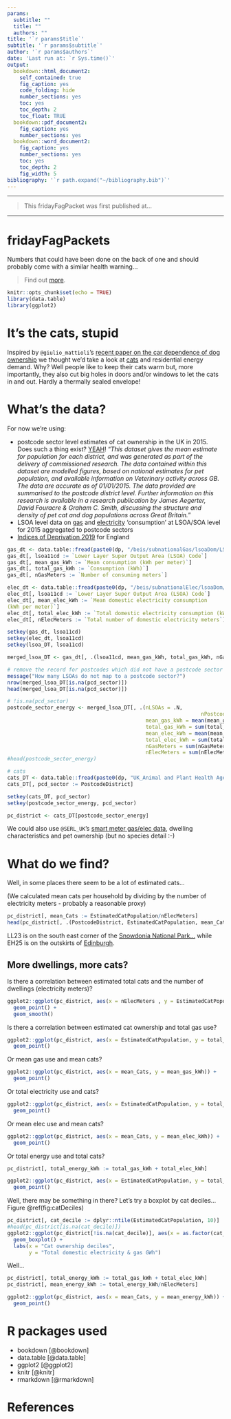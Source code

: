 ```yaml
---
params:
  subtitle: ""
  title: ""
  authors: ""
title: '`r params$title`'
subtitle: '`r params$subtitle`'
author: '`r params$authors`'
date: 'Last run at: `r Sys.time()`'
output:
  bookdown::html_document2:
    self_contained: true
    fig_caption: yes
    code_folding: hide
    number_sections: yes
    toc: yes
    toc_depth: 2
    toc_float: TRUE
  bookdown::pdf_document2:
    fig_caption: yes
    number_sections: yes
  bookdown::word_document2:
    fig_caption: yes
    number_sections: yes
    toc: yes
    toc_depth: 2
    fig_width: 5
bibliography: '`r path.expand("~/bibliography.bib")`'
---
```


<hr>

>This fridayFagPacket was first published at...

<hr>

# fridayFagPackets

Numbers that could have been done on the back of one and should probably come with a similar health warning...

>Find out [more](https://dataknut.github.io/fridayFagPackets/).

```r
knitr::opts_chunk$set(echo = TRUE)
library(data.table)
library(ggplot2)

```

# It's the cats, stupid
Inspired by `@giulio_mattioli`'s [recent paper on the car dependence of dog ownership](https://twitter.com/giulio_mattioli/status/1466361022747455492) we thought we'd take a look at [cats](https://twitter.com/giulio_mattioli/status/1466710752606179331) and residential energy demand. Why? Well people like to keep their cats warm but, more importantly, they also cut big holes in doors and/or windows to let the cats in and out. Hardly a thermally sealed envelope!

# What's the data?

For now we're using:

 * postcode sector level estimates of cat ownership in the UK in 2015. Does such a thing exist? [YEAH](https://data.gov.uk/dataset/febd29ff-7e7d-4f82-9908-031f7f0e0860/cat-population-per-postcode-district)! "_This dataset gives the mean estimate for population for each district, and was generated as part of the delivery of commissioned research. The data contained within this dataset are modelled figures, based on national estimates for pet population, and available information on Veterinary activity across GB. The data are accurate as of 01/01/2015. The data provided are summarised to the postcode district level. Further information on this research is available in a research publication by James Aegerter, David Fouracre & Graham C. Smith, discussing the structure and density of pet cat and dog populations across Great Britain._"
 * LSOA level data on [gas](https://www.gov.uk/government/collections/sub-national-gas-consumption-data) and [electricity](https://www.gov.uk/government/collections/sub-national-electricity-consumption-data) 'consumption' at LSOA/SOA level for 2015 aggregated to postcode sectors
 * [Indices of Deprivation 2019](https://www.gov.uk/government/statistics/english-indices-of-deprivation-2019) for England

```r

gas_dt <- data.table::fread(paste0(dp, "/beis/subnationalGas/lsoaDom/LSOA_GAS_2015.csv.gz"))
gas_dt[, lsoa11cd := `Lower Layer Super Output Area (LSOA) Code`]
gas_dt[, mean_gas_kWh := `Mean consumption (kWh per meter)`]
gas_dt[, total_gas_kWh := `Consumption (kWh)`]
gas_dt[, nGasMeters := `Number of consuming meters`]

elec_dt <- data.table::fread(paste0(dp, "/beis/subnationalElec/lsoaDom/LSOA_ELEC_2015.csv.gz"))
elec_dt[, lsoa11cd := `Lower Layer Super Output Area (LSOA) Code`]
elec_dt[, mean_elec_kWh := `Mean domestic electricity consumption 
(kWh per meter)`]
elec_dt[, total_elec_kWh := `Total domestic electricity consumption (kWh)`]
elec_dt[, nElecMeters := `Total number of domestic electricity meters`]

setkey(gas_dt, lsoa11cd)
setkey(elec_dt, lsoa11cd)
setkey(lsoa_DT, lsoa11cd)

merged_lsoa_DT <- gas_dt[, .(lsoa11cd, mean_gas_kWh, total_gas_kWh, nGasMeters)][elec_dt[, .(lsoa11cd,mean_elec_kWh,total_elec_kWh,nElecMeters)]][lsoa_DT]

# remove the record for postcodes which did not have a postcode sector
message("How many LSOAs do not map to a postcode sector?")
nrow(merged_lsoa_DT[is.na(pcd_sector)])
head(merged_lsoa_DT[is.na(pcd_sector)])

# !is.na(pcd_sector)
postcode_sector_energy <- merged_lsoa_DT[, .(nLSOAs = .N,
                                                               nPostcodes = sum(nPostcodes),
                                             mean_gas_kWh = mean(mean_gas_kWh, na.rm = TRUE),
                                             total_gas_kWh = sum(total_gas_kWh, na.rm = TRUE),
                                             mean_elec_kWh = mean(mean_elec_kWh, na.rm = TRUE),
                                             total_elec_kWh = sum(total_elec_kWh, na.rm = TRUE),
                                             nGasMeters = sum(nGasMeters, na.rm = TRUE),
                                             nElecMeters = sum(nElecMeters, na.rm = TRUE)), keyby = .(pcd_sector, ladnm, ladnmw)]
#head(postcode_sector_energy)

# cats
cats_DT <- data.table::fread(paste0(dp, "UK_Animal and Plant Health Agency/APHA0372-Cat_Density_Postcode_District.csv"))
cats_DT[, pcd_sector := PostcodeDistrict]

setkey(cats_DT, pcd_sector)
setkey(postcode_sector_energy, pcd_sector)

pc_district <- cats_DT[postcode_sector_energy]

```

We could also use `@SERL_UK`'s [smart meter gas/elec data](https://twitter.com/dataknut/status/1466712963222540289?s=20), dwelling characteristics and pet ownership (but no species detail :-) 

# What do we find?

Well, in some places there seem to be a lot of estimated cats...

(We calculated mean cats per household by dividing by the number of electricity meters - probably a reasonable proxy)

```r
pc_district[, mean_Cats := EstimatedCatPopulation/nElecMeters]
head(pc_district[, .(PostcodeDistrict, EstimatedCatPopulation, mean_Cats, nPostcodes, nElecMeters)][order(-mean_Cats)])
```
LL23 is on the south east corner of the [Snowdonia National Park...](https://www.google.co.uk/maps/place/Bala+LL23/@52.8953768,-3.775299,11z/data=!3m1!4b1!4m5!3m4!1s0x4865404ae1208f67:0x65a437b997c0dfb2!8m2!3d52.8825403!4d-3.6497989) while EH25 is on the outskirts of [Edinburgh](https://www.google.co.uk/maps/place/EH25/@55.8518992,-3.2076308,13z/data=!4m5!3m4!1s0x4887bf6548dd78d7:0xd6f980c5a3b93592!8m2!3d55.8560564!4d-3.1733124).

## More dwellings, more cats?

Is there a correlation between estimated total cats and the number of dwellings (electricity meters)?

```r
ggplot2::ggplot(pc_district, aes(x = nElecMeters , y = EstimatedCatPopulation)) +
  geom_point() +
  geom_smooth()
```

Is there a correlation between estimated cat ownership and total gas use?

```r
ggplot2::ggplot(pc_district, aes(x = EstimatedCatPopulation, y = total_gas_kWh)) +
  geom_point()
```

Or mean gas use and mean cats?

```r
ggplot2::ggplot(pc_district, aes(x = mean_Cats, y = mean_gas_kWh)) +
  geom_point()
```

Or total electricity use and cats?

```r
ggplot2::ggplot(pc_district, aes(x = EstimatedCatPopulation, y = total_elec_kWh)) +
  geom_point()
```

Or mean elec use and mean cats?

```r
ggplot2::ggplot(pc_district, aes(x = mean_Cats, y = mean_elec_kWh)) +
  geom_point()
```

Or total energy use and total cats?

```r
pc_district[, total_energy_kWh := total_gas_kWh + total_elec_kWh]

ggplot2::ggplot(pc_district, aes(x = EstimatedCatPopulation, y = total_energy_kWh)) +
  geom_point()
```

Well, there may be something in there? Let's try a boxplot by cat deciles... Figure \@ref(fig:catDeciles)

```r
pc_district[, cat_decile := dplyr::ntile(EstimatedCatPopulation, 10)]
#head(pc_district[is.na(cat_decile)])
ggplot2::ggplot(pc_district[!is.na(cat_decile)], aes(x = as.factor(cat_decile), y = total_energy_kWh/1000000)) +
  geom_boxplot() +
  labs(x = "Cat ownership deciles",
       y = "Total domestic electricity & gas GWh")
```
Well...

```r
pc_district[, total_energy_kWh := total_gas_kWh + total_elec_kWh]
pc_district[, mean_energy_kWh := total_energy_kWh/nElecMeters]

ggplot2::ggplot(pc_district, aes(x = mean_Cats, y = mean_energy_kWh)) +
  geom_point()
```

# R packages used

 * bookdown [@bookdown]
 * data.table [@data.table]
 * ggplot2 [@ggplot2]
 * knitr [@knitr]
 * rmarkdown [@rmarkdown]
 
# References
